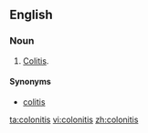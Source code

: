 ==English==

===Noun===
{{en-noun|-}}

#{{obsolete}} [[colitis|Colitis]].

====Synonyms====
*[[colitis]]

[[ta:colonitis]]
[[vi:colonitis]]
[[zh:colonitis]]